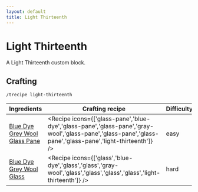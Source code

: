 ```yaml
---
layout: default
title: Light Thirteenth
---
```



Light Thirteenth
===================

A Light Thirteenth custom block.

## Crafting

`/trecipe light-thirteenth`

| Ingredients | Crafting recipe | Difficulty |
| ----------- | --------------- | ---------- |
| [Blue Dye](https://minecraft.wiki/w/Blue_Dye)<br/>[Grey Wool](https://minecraft.wiki/w/Grey_Wool)<br/>[Glass Pane](https://minecraft.wiki/w/Glass_Pane) | <Recipe icons={['glass-pane','blue-dye','glass-pane','glass-pane','gray-wool','glass-pane','glass-pane','glass-pane','glass-pane','light-thirteenth']} /> | easy |
| [Blue Dye](https://minecraft.wiki/w/Blue_Dye)<br/>[Grey Wool](https://minecraft.wiki/w/Grey_Wool)<br/>[Glass](https://minecraft.wiki/w/Glass) | <Recipe icons={['glass','blue-dye','glass','glass','gray-wool','glass','glass','glass','glass','light-thirteenth']} /> | hard |

